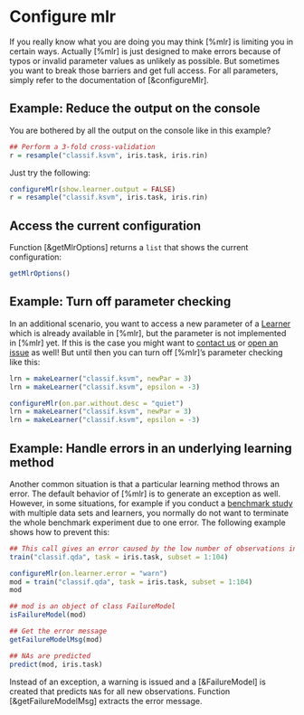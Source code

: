 # Configure mlr

If you really know what you are doing you may think [%mlr] is limiting you in certain ways.
Actually [%mlr] is just designed to make errors because of typos or invalid parameter values
as unlikely as possible.
But sometimes you want to break those barriers and get full access.
For all parameters, simply refer to the documentation of [&configureMlr].


## Example: Reduce the output on the console

You are bothered by all the output on the console like in this example?

```r
## Perform a 3-fold cross-validation
r = resample("classif.ksvm", iris.task, iris.rin)
```

Just try the following:

```r
configureMlr(show.learner.output = FALSE)
r = resample("classif.ksvm", iris.task, iris.rin)
```


## Access the current configuration

Function [&getMlrOptions] returns a ``list`` that shows the current configuration:

```r
getMlrOptions()
```


## Example: Turn off parameter checking

In an additional scenario, you want to access a new parameter of a [Learner](&makeLEarner) which
is already available in [%mlr], but the parameter is not implemented in [%mlr] yet.
If this is the case you might want to [contact us](https://github.com/berndbischl/mlr#get-in-touch)
or [open an issue](https://github.com/berndbischl/mlr/issues/new) as well!
But until then you can turn off [%mlr]'s parameter checking like this:

```r
lrn = makeLearner("classif.ksvm", newPar = 3)
lrn = makeLearner("classif.ksvm", epsilon = -3)

configureMlr(on.par.without.desc = "quiet")
lrn = makeLearner("classif.ksvm", newPar = 3)
lrn = makeLearner("classif.ksvm", epsilon = -3)
```


## Example: Handle errors in an underlying learning method

Another common situation is that a particular learning method throws an error.
The default behavior of [%mlr] is to generate an exception as well.
However, in some situations, for example if you conduct a [benchmark study](&benchmark_experiments.md)
with multiple data sets and learners, you normally do not want to terminate the whole
benchmark experiment due to one error.
The following example shows how to prevent this:

```r
## This call gives an error caused by the low number of observations in class `virginica`
train("classif.qda", task = iris.task, subset = 1:104)

configureMlr(on.learner.error = "warn")
mod = train("classif.qda", task = iris.task, subset = 1:104)
mod

## mod is an object of class FailureModel
isFailureModel(mod)

## Get the error message
getFailureModelMsg(mod)

## NAs are predicted
predict(mod, iris.task)
```

Instead of an exception, a warning is issued and a [&FailureModel] is created that predicts
``NA``s for all new observations. Function [&getFailureModelMsg] extracts the error
message.
